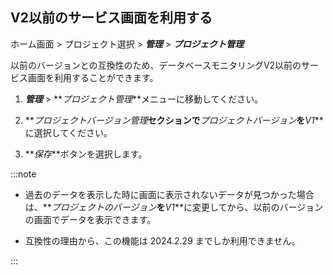 ## V2以前のサービス画面を利用する

ホーム画面 > プロジェクト選択 > **_管理_** > **_プロジェクト管理_**

<ImgLang img='db-v2-ver-management.png' desc='プロジェクトバージョン管理' />

以前のバージョンとの互換性のため、データベースモニタリングV2以前のサービス画面を利用することができます。 

1. **_管理_** > **_プロジェクト管理_**メニューに移動してください。

2. **_プロジェクトバージョン管理_**セクションで**_プロジェクトバージョン_**を**_V1_**に選択してください。 

3. **_保存_**ボタンを選択します。

:::note

- 過去のデータを表示した時に画面に表示されないデータが見つかった場合は、**_プロジェクトのバージョン_**を**_V1_**に変更してから、以前のバージョンの画面でデータを表示できます。

- 互換性の理由から、この機能は 2024.2.29 までしか利用できません。

:::
